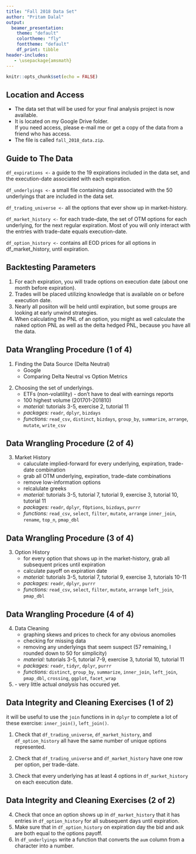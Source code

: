 ```yaml
---
title: "Fall 2018 Data Set"
author: "Pritam Dalal"
output: 
  beamer_presentation:
    theme: "default"
    colortheme: "fly"
    fonttheme: "default"
    df_print: tibble
header-includes:
   - \usepackage{amsmath}
---
```


```r
knitr::opts_chunk$set(echo = FALSE)
```

## Location and Access

- The data set that will be used for your final analysis project is now available.
\vspace{10pt}
- It is located on my Google Drive folder.  
\vspace{10pt}
If you need access, please e-mail me or get a copy of the data from a friend who has access.
\vspace{10pt}
- The file is called `fall_2018_data.zip`.



## Guide to The Data

`df_expirations <-` a guide to the 19 expirations included in the data set, and the execution-date associated with each expiration.

\vspace{5pt}
`df_underlyings <-` a small file containing data associated with the 50 underlyings that are included in the data set.

\vspace{5pt}
`df_trading_universe <-` all the options that ever show up in market-history.

\vspace{5pt}
`df_market_history <-` for each trade-date, the set of OTM options for each underlying, for the next regular expiration.  Most of you will only interact with the entries with trade-date equals execution-date.

\vspace{5pt}
`df_option_history <-` contains all EOD prices for all options in df_market_history, until expiration.



## Backtesting Parameters

1. For each expiration, you will trade options on execution date (about one month before expiration).
\vspace{10pt}
2. Trades will be placed utilizing knowledge that is available on or before execution date.
\vspace{10pt}
3. Nearly all posiiton will be held until expiration, but some groups are looking at early unwind strategies.
\vspace{10pt}
4. When calculating the PNL of an option, you might as well calculate the naked option PNL as well as the delta hedged PNL, because you have all the data.



## Data Wrangling Procedure (1 of 4)

\textcolor{green}{How did I arrive at this particular data set?}

1. Finding the Data Source (Delta Neutral)
    \vspace{2pt}
    - Google
    \vspace{2pt}
    - Comparing Delta Neutral vs Option Metrics
    
\vspace{5pt}

2. Choosing the set of underlyings.
    \vspace{2pt}
    - ETFs (non-volatility) - don't have to deal with earnings reports
    \vspace{2pt}
    - 100 highest volume (201701-201810)
    \vspace{2pt}
    - *material:* tutorials 3-5, exercise 2, tutorial 11
    \vspace{2pt}
    - *packages:* `readr`, `dplyr`, `bizdays`
    \vspace{2pt}
    - *functions:* `read_csv`, `distinct`, `bizdays`, `group_by`, `summarize`, `arrange`, `mutate`, `write_csv` 
    


## Data Wrangling Procedure (2 of 4)

3. Market History
    \vspace{5pt}
    - caluculate implied-forward for every underlying, expiration, trade-date combination
    \vspace{5pt}
    - grab all OTM underlying, expiration, trade-date combinations
    \vspace{5pt}
    - remove low-information options
    \vspace{5pt}
    - relcalulate greeks
    \vspace{5pt}
    - *material:* tutorials 3-5, tutorial 7, tutorial 9, exercise 3, tutorial 10, tutorial 11
    \vspace{5pt}
    - *packages:* `readr`, `dplyr`, `fOptions`, `bizdays`, `purrr`
    \vspace{5pt}
    - *functions:* `read_csv`, `select`, `filter`, `mutate`, `arrange` `inner_join`, `rename`, `top_n`, `pmap_dbl` 


## Data Wrangling Procedure (3 of 4)
    
3. Option History
    \vspace{5pt}
    - for every option that shows up in the market-history, grab all subsequent prices until expiration
    \vspace{5pt}
    - calculate payoff on expiration date
    \vspace{5pt}
    - *material:* tutorials 3-5, tutorial 7, tutorial 9, exercise 3, tutorials 10-11
    \vspace{5pt}
    - *packages:* `readr`, `dplyr`, `purrr`
    \vspace{5pt}
    - *functions:* `read_csv`, `select`, `filter`, `mutate`, `arrange` `left_join`, `pmap_dbl`  

## Data Wrangling Procedure (4 of 4)

4. Data Cleaning
    \vspace{5pt}
    - graphing skews and prices to check for any obvious anomolies
    \vspace{5pt}
    - checking for missing data
    \vspace{5pt}
    - removing any underlyings that seem suspect (57 remaining, I  rounded down to 50 for simplicity)
    \vspace{5pt}
    - *material:* tutorials 3-5, tutorial 7-9, exercise 3, tutorial 10, tutorial 11
    \vspace{5pt}
    - *packages:* `readr`, `tidyr`,  `dplyr`, `purrr`
    \vspace{5pt}
    - *functions:* `distinct`,  `group_by`, `summarize`, `inner_join`, `left_join`, `pmap_dbl`, `crossing`, `ggplot`, `facet_wrap`
\vspace{10pt}
5. \textcolor{red}{Depressing Fact} - very little actual *analysis* has occured yet.


## Data Integrity and Cleaning Exercises (1 of 2)

\textbf{Note:} it will be useful to use the `join` functions in in `dplyr` to complete a lot of these exercise: `inner_join()`, `left_join()`.

\vspace{10pt}
1. Check that `df_trading_universe`, `df_market_history`, and `df_option_history` all have the same number of unique options represented.

\vspace{10pt}
2. Check that `df_trading_universe` and `df_market_history` have one row per option, per trade-date.

\vspace{10pt}
3. Check that every underlying has at least 4 options in `df_market_history` on each execution date.

## Data Integrity and Cleaning Exercises (2 of 2)


4. Check that once an option shows up in `df_market_history` that it has entries in `df_option_history` for all subsequent days until expiration.
\vspace{10pt}
5. Make sure that in `df_option_history` on expiration day the bid and ask are both equal to the options payoff.
\vspace{10pt}
6. In `df_underlyings` write a function that converts the `aum` column from a character into a number.

